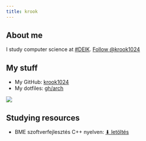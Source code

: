 ```yaml
---
title: krook
---
```


<div class="row">

<div class="col-12 col-md-4">
## About me

I study computer science at [#DEIK](https://unideb.hu).
<a class="github-button" href="https://github.com/krook1024" data-size="large" aria-label="Follow @krook1024 on GitHub">Follow @krook1024</a>

## My stuff

+ My GitHub: [krook1024](https://github.com/krook1024)
+ My dotfiles: [gh/arch](https://github.com/krook1024/arch/)
</div>

<div class="col-12 col-md-4">![](shrek.png)</div>

<div class="col-12 col-md-4">

## Studying resources

+ BME szoftverfejlesztés C++ nyelven: [⬇ letöltés](http://shrek.unideb.hu/~krook/dl/Levendovszky%20-%20Szoftverfejleszt%c3%a9s%20C++%20nyelven.pdf)
</div>

</div>

<script async defer src="https://buttons.github.io/buttons.js"></script>
